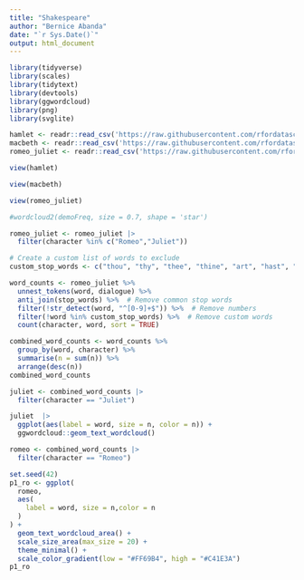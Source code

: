 ```yaml
---
title: "Shakespeare"
author: "Bernice Abanda"
date: "`r Sys.Date()`"
output: html_document
---
```


```r
library(tidyverse)
library(scales)
library(tidytext)
library(devtools)
library(ggwordcloud)
library(png)
library(svglite)
```

```r
hamlet <- readr::read_csv('https://raw.githubusercontent.com/rfordatascience/tidytuesday/master/data/2024/2024-09-17/hamlet.csv')
macbeth <- readr::read_csv('https://raw.githubusercontent.com/rfordatascience/tidytuesday/master/data/2024/2024-09-17/macbeth.csv')
romeo_juliet <- readr::read_csv('https://raw.githubusercontent.com/rfordatascience/tidytuesday/master/data/2024/2024-09-17/romeo_juliet.csv')
```

```r
view(hamlet)
```

```r
view(macbeth)
```

```r
view(romeo_juliet)
```

```r
#wordcloud2(demoFreq, size = 0.7, shape = 'star')
```

```r
romeo_juliet <- romeo_juliet |>  
  filter(character %in% c("Romeo","Juliet")) 
```

```r
# Create a custom list of words to exclude
custom_stop_words <- c("thou", "thy", "thee", "thine", "art", "hast", "dost", "ere", "o","hath")

word_counts <- romeo_juliet %>%
  unnest_tokens(word, dialogue) %>%
  anti_join(stop_words) %>%  # Remove common stop words
  filter(!str_detect(word, "^[0-9]+$")) %>%  # Remove numbers
  filter(!word %in% custom_stop_words) %>%  # Remove custom words
  count(character, word, sort = TRUE)

```

```r
combined_word_counts <- word_counts %>%
  group_by(word, character) %>%
  summarise(n = sum(n)) %>%
  arrange(desc(n)) 
combined_word_counts
```

```r
juliet <- combined_word_counts |> 
  filter(character == "Juliet")
```

```r
juliet  |> 
  ggplot(aes(label = word, size = n, color = n)) +
  ggwordcloud::geom_text_wordcloud()
```



```r
romeo <- combined_word_counts |> 
  filter(character == "Romeo")
```


```r
set.seed(42)
p1_ro <- ggplot(
  romeo,
  aes(
    label = word, size = n,color = n
  )
) +
  geom_text_wordcloud_area() +
  scale_size_area(max_size = 20) +
  theme_minimal() +
  scale_color_gradient(low = "#FF69B4", high = "#C41E3A")
p1_ro
```


